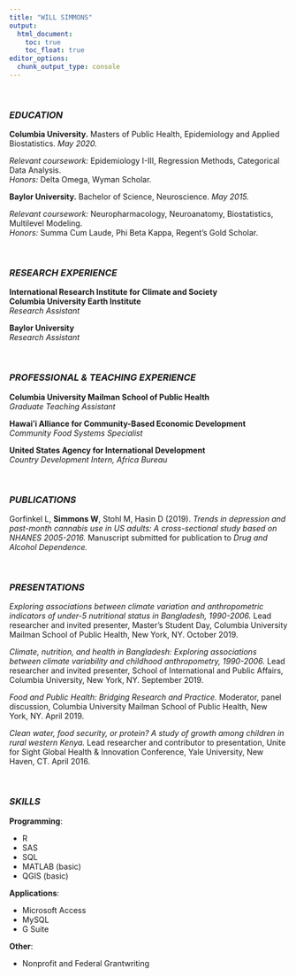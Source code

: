 ```yaml
---
title: "WILL SIMMONS"
output: 
  html_document:
    toc: true
    toc_float: true
editor_options: 
  chunk_output_type: console
---
```


&nbsp;
&nbsp;

### *EDUCATION*
**Columbia University.** Masters of Public Health, Epidemiology and Applied Biostatistics. *May 2020.*

*Relevant coursework:* Epidemiology I-III, Regression Methods, Categorical Data Analysis.  
*Honors:* Delta Omega, Wyman Scholar.

**Baylor University.** Bachelor of Science, Neuroscience. *May 2015.*

*Relevant coursework:* Neuropharmacology, Neuroanatomy, Biostatistics, Multilevel Modeling.  
*Honors:* Summa Cum Laude, Phi Beta Kappa, Regent's Gold Scholar.

&nbsp;

### *RESEARCH EXPERIENCE*
**International Research Institute for Climate and Society**  
**Columbia University Earth Institute**  
*Research Assistant*

**Baylor University**  
*Research Assistant*

&nbsp;

### *PROFESSIONAL & TEACHING EXPERIENCE*
**Columbia University Mailman School of Public Health**  
*Graduate Teaching Assistant*

**Hawaiʻi Alliance for Community-Based Economic Development**  
*Community Food Systems Specialist*

**United States Agency for International Development**  
*Country Development Intern, Africa Bureau*

&nbsp;

### *PUBLICATIONS*
Gorfinkel L, **Simmons W**, Stohl M, Hasin D (2019). *Trends in depression and past-month cannabis use in US adults: A cross-sectional study based on NHANES 2005-2016.* Manuscript submitted for publication to *Drug and Alcohol Dependence.*

&nbsp;

### *PRESENTATIONS*
*Exploring associations between climate variation and anthropometric indicators of under-5 nutritional status in Bangladesh, 1990-2006.* Lead researcher and invited presenter, Master’s Student Day, Columbia University Mailman School of Public Health, New York, NY. October 2019.

*Climate, nutrition, and health in Bangladesh: Exploring associations between climate variability and childhood anthropometry, 1990-2006.* Lead researcher and invited presenter, School of International and Public Affairs, Columbia University, New York, NY. September 2019.

*Food and Public Health: Bridging Research and Practice.* Moderator, panel discussion, Columbia University Mailman School of Public Health, New York, NY. April 2019.

*Clean water, food security, or protein? A study of growth among children in rural western Kenya.* Lead researcher and contributor to presentation, Unite for Sight Global Health & Innovation Conference, Yale University, New Haven, CT. April 2016.

&nbsp;


### *SKILLS*

**Programming**:  

  * R
  * SAS
  * SQL
  * MATLAB (basic)
  * QGIS (basic)
  
**Applications**:

  * Microsoft Access
  * MySQL
  * G Suite
  
**Other**:

  * Nonprofit and Federal Grantwriting
